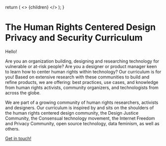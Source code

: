 
  return (
    <>
      <Diagram />
      <Phases />
      <MDXProvider components={uac().components}>{children}</MDXProvider>
    </>
  );
}

[comment]: # "↓↓↓ Editable ↓↓↓"

# The Human Rights Centered Design Privacy and Security Curriculum

Hello!

Are you an organization building, designing and researching technology for vulnerable or at-risk people? Are you a designer or product manager keen to learn how to center human rights within technology? Our curriculum is for you! Based on extensive research with these communities to build and refine products, we are offering: best practices, use cases, and knowledge from human rights activists, community organizers, and technologists from across the globe.

We are part of a growing community of human rights researchers, activists and designers. Our curriculum is inspired by and sits on the shoulders of the human rights centered design community, the Design Justice Community, the Consensual technology movement, the Internet Freedom and Privacy Community, open source technology, data feminism, as well as others.

[Get in touch!](mailto:secure.ux@gmail.com)
